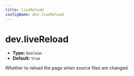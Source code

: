```yaml
---
title: liveReload
configName: dev.liveReload
---
```


# dev.liveReload

- **Type:** `boolean`
- **Default:** `true`

Whether to reload the page when source files are changed.


<RsbuildConfig configName="dev.liveReload" />
